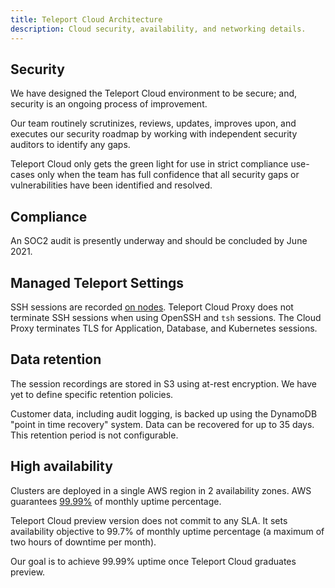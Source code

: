 ```yaml
---
title: Teleport Cloud Architecture
description: Cloud security, availability, and networking details.
---
```


## Security

We have designed the Teleport Cloud environment to be secure; and, security is an ongoing process of improvement.
		
Our team routinely scrutinizes, reviews, updates, improves upon, and executes our security roadmap by working with independent security auditors to identify any gaps. 
		

Teleport Cloud only gets the green light for use in strict compliance use-cases only when the team has full confidence that all security gaps or vulnerabilities have been identified and resolved.

## Compliance

An SOC2 audit is presently underway and should be concluded by June 2021.

## Managed Teleport Settings

SSH sessions are recorded [on nodes](../architecture/nodes.mdx#session-recording).
Teleport Cloud Proxy does not terminate SSH sessions when using OpenSSH and `tsh` sessions.
The Cloud Proxy terminates TLS for Application, Database, and Kubernetes sessions.

## Data retention

The session recordings are stored in S3 using at-rest encryption.
We have yet to define specific retention policies.

Customer data, including audit logging, is backed up using the DynamoDB
"point in time recovery" system. Data can be recovered for up to 35 days.
This retention period is not configurable.

## High availability

Clusters are deployed in a single AWS region in 2 availability zones.
AWS guarantees [99.99%](https://aws.amazon.com/compute/sla/) of monthly uptime percentage.

Teleport Cloud preview version does not commit to any SLA. It sets availability
objective to 99.7% of monthly uptime percentage (a maximum of two hours of downtime per month).

Our goal is to achieve 99.99% uptime once Teleport Cloud graduates preview.
